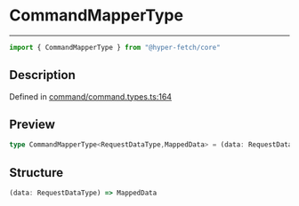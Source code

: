 

# CommandMapperType

<div class="api-docs__separator" data-reactroot="">

---

</div><div class="api-docs__import" data-reactroot="">

```ts
import { CommandMapperType } from "@hyper-fetch/core"
```

</div><div class="api-docs__section">

## Description

</div><div class="api-docs__description"><span class="api-docs__do-not-parse">



</span></div><p class="api-docs__definition">

Defined in [command/command.types.ts:164](https://github.com/BetterTyped/hyper-fetch/blob/993719ed/packages/core/src/command/command.types.ts#L164)

</p><div class="api-docs__section">

## Preview

</div><div class="api-docs__preview type single">

```ts
type CommandMapperType<RequestDataType,MappedData> = (data: RequestDataType) => MappedData;
```

</div><div class="api-docs__section">

## Structure

</div><div class="api-docs__returns">

```ts
(data: RequestDataType) => MappedData
```

</div>